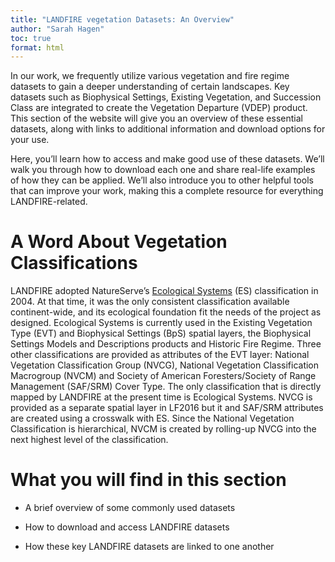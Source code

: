 ```yaml
---
title: "LANDFIRE vegetation Datasets: An Overview"
author: "Sarah Hagen"
toc: true
format: html
---
```


In our work, we frequently utilize various vegetation and fire regime datasets to gain a deeper understanding of certain landscapes. Key datasets such as Biophysical Settings, Existing Vegetation, and Succession Class are integrated to create the Vegetation Departure (VDEP) product. This section of the website will give you an overview of these essential datasets, along with links to additional information and download options for your use.

Here, you’ll learn how to access and make good use of these datasets. We’ll walk you through how to download each one and share real-life examples of how they can be applied. We’ll also introduce you to other helpful tools that can improve your work, making this a complete resource for everything LANDFIRE-related.

# A Word About Vegetation Classifications

LANDFIRE adopted NatureServe’s [Ecological Systems](https://www.natureserve.org/publications/ecological-systems-united-states) (ES) classification in 2004. At that time, it was the only consistent classification available continent-wide, and its ecological foundation fit the needs of the project as designed. Ecological Systems is currently used in the Existing Vegetation Type (EVT) and Biophysical Settings (BpS) spatial layers, the Biophysical Settings Models and Descriptions products and Historic Fire Regime. Three other classifications are provided as attributes of the EVT layer: National Vegetation Classification Group (NVCG), National Vegetation Classification Macrogroup (NVCM) and Society of American Foresters/Society of Range Management (SAF/SRM) Cover Type. The only classification that is directly mapped by LANDFIRE at the present time is Ecological Systems. NVCG is provided as a separate spatial layer in LF2016 but it and SAF/SRM attributes are created using a crosswalk with ES. Since the National Vegetation Classification is hierarchical, NVCM is created by rolling-up NVCG into the next highest level of the classification.

# What you will find in this section

- A brief overview of some commonly used datasets

- How to download and access LANDFIRE datasets

- How these key LANDFIRE datasets are linked to one another

